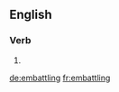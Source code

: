==English==

===Verb===
{{head|en}}

# {{present participle of|embattle|lang=en}}

[[de:embattling]]
[[fr:embattling]]